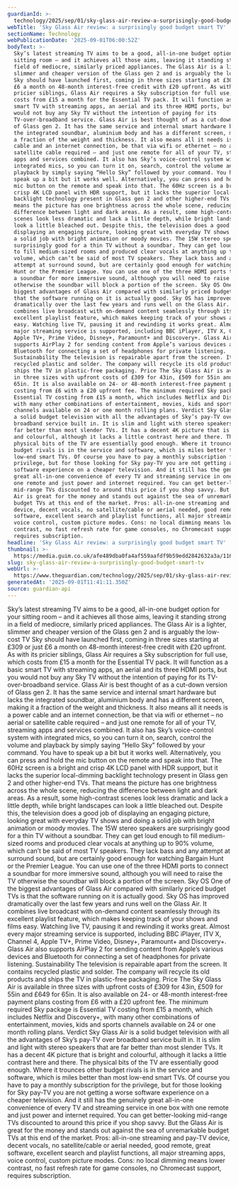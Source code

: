 ```yaml
---
guardianId: >-
  technology/2025/sep/01/sky-glass-air-review-a-surprisingly-good-budget-smart-tv
webTitle: 'Sky Glass Air review: a surprisingly good budget smart TV'
sectionName: Technology
webPublicationDate: '2025-09-01T06:00:52Z'
bodyText: >-
  Sky’s latest streaming TV aims to be a good, all-in-one budget option for your
  sitting room – and it achieves all those aims, leaving it standing strong in a
  field of mediocre, similarly priced appliances. The Glass Air is a lighter,
  slimmer and cheaper version of the Glass gen 2 and is arguably the low-cost TV
  Sky should have launched first, coming in three sizes starting at £309 or just
  £6 a month on 48-month interest-free credit with £20 upfront. As with its
  pricier siblings, Glass Air requires a Sky subscription for full use, which
  costs from £15 a month for the Essential TV pack. It will function as a basic
  smart TV with streaming apps, an aerial and its three HDMI ports, but you
  would not buy any Sky TV without the intention of paying for its
  TV-over-broadband service. Glass Air is best thought of as a cut-down version
  of Glass gen 2. It has the same service and internal smart hardware but lacks
  the integrated soundbar, aluminium body and has a different screen, making it
  a fraction of the weight and thickness. It also means all it needs is a power
  cable and an internet connection, be that via wifi or ethernet – no aerial or
  satellite cable required – and just one remote for all of your TV, streaming
  apps and services combined. It also has Sky’s voice-control system with
  integrated mics, so you can turn it on, search, control the volume and
  playback by simply saying “Hello Sky” followed by your command. You have to
  speak up a bit but it works well. Alternatively, you can press and hold the
  mic button on the remote and speak into that. The 60Hz screen is a bright and
  crisp 4K LCD panel with HDR support, but it lacks the superior local-dimming
  backlight technology present in Glass gen 2 and other higher-end TVs. That
  means the picture has one brightness across the whole scene, reducing the
  difference between light and dark areas. As a result, some high-contrast
  scenes look less dramatic and lack a little depth, while bright landscapes can
  look a little bleached out. Despite this, the television does a good job of
  displaying an engaging picture, looking great with everyday TV shows and doing
  a solid job with bright animation or moody movies. The 15W stereo speakers are
  surprisingly good for a thin TV without a soundbar. They can get loud enough
  to fill medium-sized rooms and produced clear vocals at anything up to 90%
  volume, which can’t be said of most TV speakers. They lack bass and any
  attempt at surround sound, but are certainly good enough for watching Bargain
  Hunt or the Premier League. You can use one of the three HDMI ports to connect
  a soundbar for more immersive sound, although you will need to raise the TV
  otherwise the soundbar will block a portion of the screen. Sky OS One of the
  biggest advantages of Glass Air compared with similarly priced budget TVs is
  that the software running on it is actually good. Sky OS has improved
  dramatically over the last few years and runs well on the Glass Air. It
  combines live broadcast with on-demand content seamlessly through its
  excellent playlist feature, which makes keeping track of your shows and films
  easy. Watching live TV, pausing it and rewinding it works great. Almost every
  major streaming service is supported, including BBC iPlayer, ITV X, Channel 4,
  Apple TV+, Prime Video, Disney+, Paramount+ and Discovery+. Glass Air also
  supports AirPlay 2 for sending content from Apple’s various devices and
  Bluetooth for connecting a set of headphones for private listening.
  Sustainability The television is repairable apart from the screen. It contains
  recycled plastic and solder. The company will recycle its old products and
  ships the TV in plastic-free packaging. Price The Sky Glass Air is available
  in three sizes with upfront costs of £309 for 43in, £509 for 55in and £649 for
  65in. It is also available on 24- or 48-month interest-free payment plans
  costing from £6 with a £20 upfront fee. The minimum required Sky package is
  Essential TV costing from £15 a month, which includes Netflix and Discovery+,
  with many other combinations of entertainment, movies, kids and sports
  channels available on 24 or one month rolling plans. Verdict Sky Glass Air is
  a solid budget television with all the advantages of Sky’s pay-TV over
  broadband service built in. It is slim and light with stereo speakers that are
  far better than most slender TVs. It has a decent 4K picture that is bright
  and colourful, although it lacks a little contrast here and there. The
  physical bits of the TV are essentially good enough. Where it trounces other
  budget rivals is in the service and software, which is miles better than most
  low-end smart TVs. Of course you have to pay a monthly subscription for the
  privilege, but for those looking for Sky pay-TV you are not getting a worse
  software experience on a cheaper television. And it still has the genuinely
  great all-in-one convenience of every TV and streaming service in one box with
  one remote and just power and internet required. You can get better-looking
  mid-range TVs discounted to around this price if you shop savvy. But the Glass
  Air is great for the money and stands out against the sea of unremarkable
  budget TVs at this end of the market. Pros: all-in-one streaming and pay-TV
  device, decent vocals, no satellite/cable or aerial needed, good remote, great
  software, excellent search and playlist functions, all major streaming apps,
  voice control, custom picture modes. Cons: no local dimming means lower
  contrast, no fast refresh rate for game consoles, no Chromecast support,
  requires subscription.
headline: 'Sky Glass Air review: a surprisingly good budget smart TV'
thumbnail: >-
  https://media.guim.co.uk/afe489dba0fa4af559aafdf9b59edd2842632a3a/1161_425_4625_3700/500.jpg
slug: sky-glass-air-review-a-surprisingly-good-budget-smart-tv
webUrl: >-
  https://www.theguardian.com/technology/2025/sep/01/sky-glass-air-review-a-surprisingly-good-budget-smart-tv
generatedAt: '2025-09-01T11:41:11.350Z'
source: guardian-api
---
```

Sky’s latest streaming TV aims to be a good, all-in-one budget option for your sitting room – and it achieves all those aims, leaving it standing strong in a field of mediocre, similarly priced appliances. The Glass Air is a lighter, slimmer and cheaper version of the Glass gen 2 and is arguably the low-cost TV Sky should have launched first, coming in three sizes starting at £309 or just £6 a month on 48-month interest-free credit with £20 upfront. As with its pricier siblings, Glass Air requires a Sky subscription for full use, which costs from £15 a month for the Essential TV pack. It will function as a basic smart TV with streaming apps, an aerial and its three HDMI ports, but you would not buy any Sky TV without the intention of paying for its TV-over-broadband service. Glass Air is best thought of as a cut-down version of Glass gen 2. It has the same service and internal smart hardware but lacks the integrated soundbar, aluminium body and has a different screen, making it a fraction of the weight and thickness. It also means all it needs is a power cable and an internet connection, be that via wifi or ethernet – no aerial or satellite cable required – and just one remote for all of your TV, streaming apps and services combined. It also has Sky’s voice-control system with integrated mics, so you can turn it on, search, control the volume and playback by simply saying “Hello Sky” followed by your command. You have to speak up a bit but it works well. Alternatively, you can press and hold the mic button on the remote and speak into that. The 60Hz screen is a bright and crisp 4K LCD panel with HDR support, but it lacks the superior local-dimming backlight technology present in Glass gen 2 and other higher-end TVs. That means the picture has one brightness across the whole scene, reducing the difference between light and dark areas. As a result, some high-contrast scenes look less dramatic and lack a little depth, while bright landscapes can look a little bleached out. Despite this, the television does a good job of displaying an engaging picture, looking great with everyday TV shows and doing a solid job with bright animation or moody movies. The 15W stereo speakers are surprisingly good for a thin TV without a soundbar. They can get loud enough to fill medium-sized rooms and produced clear vocals at anything up to 90% volume, which can’t be said of most TV speakers. They lack bass and any attempt at surround sound, but are certainly good enough for watching Bargain Hunt or the Premier League. You can use one of the three HDMI ports to connect a soundbar for more immersive sound, although you will need to raise the TV otherwise the soundbar will block a portion of the screen. Sky OS One of the biggest advantages of Glass Air compared with similarly priced budget TVs is that the software running on it is actually good. Sky OS has improved dramatically over the last few years and runs well on the Glass Air. It combines live broadcast with on-demand content seamlessly through its excellent playlist feature, which makes keeping track of your shows and films easy. Watching live TV, pausing it and rewinding it works great. Almost every major streaming service is supported, including BBC iPlayer, ITV X, Channel 4, Apple TV+, Prime Video, Disney+, Paramount+ and Discovery+. Glass Air also supports AirPlay 2 for sending content from Apple’s various devices and Bluetooth for connecting a set of headphones for private listening. Sustainability The television is repairable apart from the screen. It contains recycled plastic and solder. The company will recycle its old products and ships the TV in plastic-free packaging. Price The Sky Glass Air is available in three sizes with upfront costs of £309 for 43in, £509 for 55in and £649 for 65in. It is also available on 24- or 48-month interest-free payment plans costing from £6 with a £20 upfront fee. The minimum required Sky package is Essential TV costing from £15 a month, which includes Netflix and Discovery+, with many other combinations of entertainment, movies, kids and sports channels available on 24 or one month rolling plans. Verdict Sky Glass Air is a solid budget television with all the advantages of Sky’s pay-TV over broadband service built in. It is slim and light with stereo speakers that are far better than most slender TVs. It has a decent 4K picture that is bright and colourful, although it lacks a little contrast here and there. The physical bits of the TV are essentially good enough. Where it trounces other budget rivals is in the service and software, which is miles better than most low-end smart TVs. Of course you have to pay a monthly subscription for the privilege, but for those looking for Sky pay-TV you are not getting a worse software experience on a cheaper television. And it still has the genuinely great all-in-one convenience of every TV and streaming service in one box with one remote and just power and internet required. You can get better-looking mid-range TVs discounted to around this price if you shop savvy. But the Glass Air is great for the money and stands out against the sea of unremarkable budget TVs at this end of the market. Pros: all-in-one streaming and pay-TV device, decent vocals, no satellite/cable or aerial needed, good remote, great software, excellent search and playlist functions, all major streaming apps, voice control, custom picture modes. Cons: no local dimming means lower contrast, no fast refresh rate for game consoles, no Chromecast support, requires subscription.
